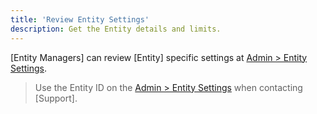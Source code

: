```yaml
---
title: 'Review Entity Settings'
description: Get the Entity details and limits.
---
```



[Entity Managers] can review [Entity] specific settings at [Admin > Entity Settings](https://dashboard.paxos.com/admin).

> Use the Entity ID on the [ Admin > Entity Settings](https://dashboard.paxos.com/admin) when contacting [Support].
